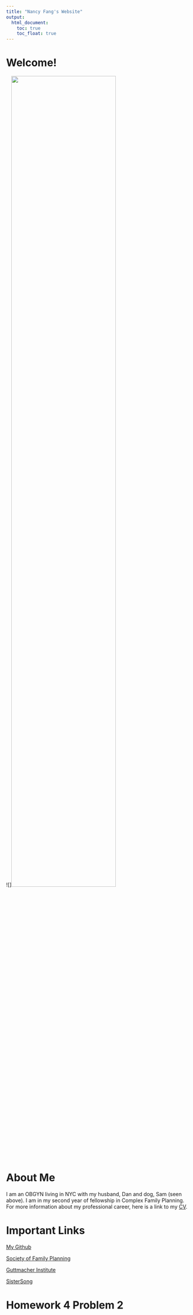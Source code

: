 ```yaml
---
title: "Nancy Fang's Website"
output: 
  html_document:
    toc: true
    toc_float: true
---
```


# Welcome!

![]<img src="data/sam.HEIC" style="width:75%">

# About Me

I am an OBGYN living in NYC with my husband, Dan and dog, Sam (seen above). I am in my second year of fellowship in Complex Family Planning. For more information about my professional career, here is a link to my [CV](cv.html).

# Important Links

[My Github](https://github.com/nf2466/)

[Society of Family Planning](https://www.societyfp.org/) <br>

[Guttmacher Institute](https://www.guttmacher.org/) <br>

[SisterSong](https://www.sistersong.net/) <br>

# Homework 4 Problem 2
